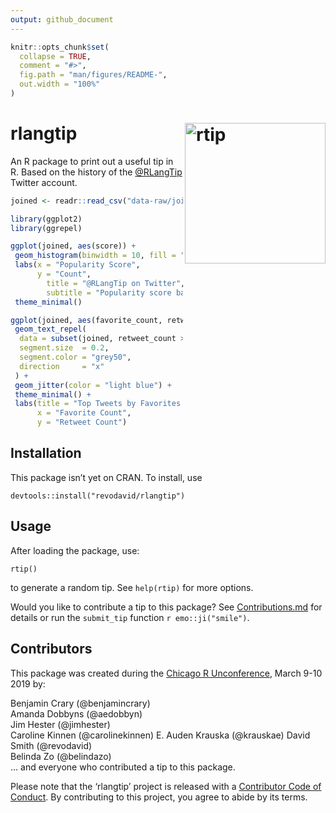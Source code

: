 ```yaml
---
output: github_document
---
```


<!-- README.md is generated from README.Rmd. Please edit that file -->

```r
knitr::opts_chunk$set(
  collapse = TRUE,
  comment = "#>",
  fig.path = "man/figures/README-",
  out.width = "100%"
)
```
# rlangtip <img src="./man/img/logo.png" alt="rtip" height="225px" align="right">

An R package to print out a useful tip in R. Based on the history of the [@RLangTip](http://twitter.com/RLangTip) Twitter account.

```r
joined <- readr::read_csv("data-raw/joined.csv")

library(ggplot2)
library(ggrepel)

ggplot(joined, aes(score)) +
 geom_histogram(binwidth = 10, fill = "light blue", color = "black") +
 labs(x = "Popularity Score", 
      y = "Count",
        title = "@RLangTip on Twitter", 
        subtitle = "Popularity score based on both retweets and favorites") +
 theme_minimal()

ggplot(joined, aes(favorite_count, retweet_count, label = text)) +
 geom_text_repel(
  data = subset(joined, retweet_count > 105),
  segment.size  = 0.2,
  segment.color = "grey50",
  direction     = "x"
 ) +
 geom_jitter(color = "light blue") +
 theme_minimal() +
 labs(title = "Top Tweets by Favorites and Retweets",
      x = "Favorite Count",
      y = "Retweet Count")


```


## Installation

This package isn't yet on CRAN. To install, use

```
devtools::install("revodavid/rlangtip")
```

## Usage

After loading the package, use:

```
rtip()
```

to generate a random tip. See `help(rtip)` for more options.

Would you like to contribute a tip to this package? See [Contributions.md](Contributions.md) for details or run the `submit_tip` function `r emo::ji("smile")`.

## Contributors

This package was created during the [Chicago R Unconference](https://chirunconf.github.io/), March 9-10 2019 by:

Benjamin Crary (@benjamincrary)  
Amanda Dobbyns (@aedobbyn)  
Jim Hester (@jimhester)  
Caroline Kinnen (@carolinekinnen)
E. Auden Krauska (@krauskae)
David Smith (@revodavid)  
Belinda Zo (@belindazo)  
... and everyone who contributed a tip to this package.

Please note that the 'rlangtip' project is released with a [Contributor Code of Conduct](CODE_OF_CONDUCT.md). By contributing to this project, you agree to abide by its terms.
